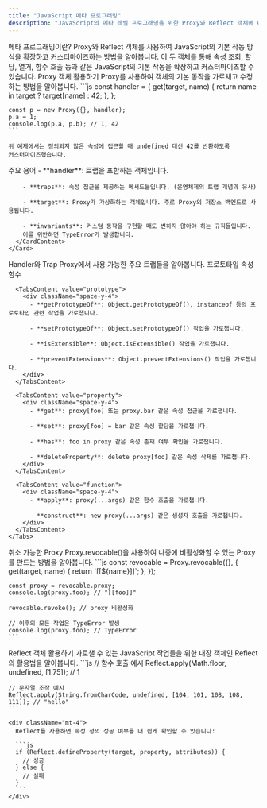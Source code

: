 ```yaml
---
title: "JavaScript 메타 프로그래밍"
description: "JavaScript의 메타 레벨 프로그래밍을 위한 Proxy와 Reflect 객체에 대한 가이드"
---
```



<Card className="mb-6">
  <CardHeader>
    <CardTitle>메타 프로그래밍이란?</CardTitle>
    <CardDescription>
      Proxy와 Reflect 객체를 사용하여 JavaScript의 기본 작동 방식을 확장하고 커스터마이즈하는 방법을 알아봅니다.
    </CardDescription>
  </CardHeader>
  <CardContent>
    이 두 객체를 통해 속성 조회, 할당, 열거, 함수 호출 등과 같은 JavaScript의 기본 작동을 확장하고 
    커스터마이즈할 수 있습니다.
  </CardContent>
</Card>

<Card className="mb-6">
  <CardHeader>
    <CardTitle>Proxy 객체 활용하기</CardTitle>
    <CardDescription>
      Proxy를 사용하여 객체의 기본 동작을 가로채고 수정하는 방법을 알아봅니다.
    </CardDescription>
  </CardHeader>
  <CardContent>
    ```js
    const handler = {
      get(target, name) {
        return name in target ? target[name] : 42;
      },
    };

    const p = new Proxy({}, handler);
    p.a = 1;
    console.log(p.a, p.b); // 1, 42
    ```

    위 예제에서는 정의되지 않은 속성에 접근할 때 undefined 대신 42를 반환하도록 
    커스터마이즈했습니다.
  </CardContent>
</Card>

<Tabs defaultValue="terms" className="mb-6">
  <TabsList>
    <TabsTrigger value="terms">주요 용어</TabsTrigger>
  </TabsList>
  <TabsContent value="terms">
    <Card>
      <CardContent className="mt-4 space-y-4">
        - **handler**: 트랩을 포함하는 객체입니다.
        
        - **traps**: 속성 접근을 제공하는 메서드들입니다. (운영체제의 트랩 개념과 유사)
        
        - **target**: Proxy가 가상화하는 객체입니다. 주로 Proxy의 저장소 백엔드로 사용됩니다.
        
        - **invariants**: 커스텀 동작을 구현할 때도 변하지 않아야 하는 규칙들입니다. 
        이를 위반하면 TypeError가 발생합니다.
      </CardContent>
    </Card>
  </TabsContent>
</Tabs>

<Card className="mb-6">
  <CardHeader>
    <CardTitle>Handler와 Trap</CardTitle>
    <CardDescription>
      Proxy에서 사용 가능한 주요 트랩들을 알아봅니다.
    </CardDescription>
  </CardHeader>
  <CardContent>
    <Tabs defaultValue="prototype" className="mb-6">
      <TabsList>
        <TabsTrigger value="prototype">프로토타입</TabsTrigger>
        <TabsTrigger value="property">속성</TabsTrigger>
        <TabsTrigger value="function">함수</TabsTrigger>
      </TabsList>
      
      <TabsContent value="prototype">
        <div className="space-y-4">
          - **getPrototypeOf**: Object.getPrototypeOf(), instanceof 등의 프로토타입 관련 작업을 가로챕니다.
          
          - **setPrototypeOf**: Object.setPrototypeOf() 작업을 가로챕니다.
          
          - **isExtensible**: Object.isExtensible() 작업을 가로챕니다.
          
          - **preventExtensions**: Object.preventExtensions() 작업을 가로챕니다.
        </div>
      </TabsContent>
      
      <TabsContent value="property">
        <div className="space-y-4">
          - **get**: proxy[foo] 또는 proxy.bar 같은 속성 접근을 가로챕니다.
          
          - **set**: proxy[foo] = bar 같은 속성 할당을 가로챕니다.
          
          - **has**: foo in proxy 같은 속성 존재 여부 확인을 가로챕니다.
          
          - **deleteProperty**: delete proxy[foo] 같은 속성 삭제를 가로챕니다.
        </div>
      </TabsContent>
      
      <TabsContent value="function">
        <div className="space-y-4">
          - **apply**: proxy(...args) 같은 함수 호출을 가로챕니다.
          
          - **construct**: new proxy(...args) 같은 생성자 호출을 가로챕니다.
        </div>
      </TabsContent>
    </Tabs>
  </CardContent>
</Card>

<Card className="mb-6">
  <CardHeader>
    <CardTitle>취소 가능한 Proxy</CardTitle>
    <CardDescription>
      Proxy.revocable()을 사용하여 나중에 비활성화할 수 있는 Proxy를 만드는 방법을 알아봅니다.
    </CardDescription>
  </CardHeader>
  <CardContent>
    ```js
    const revocable = Proxy.revocable({}, {
      get(target, name) {
        return `[[${name}]]`;
      },
    });
    
    const proxy = revocable.proxy;
    console.log(proxy.foo); // "[[foo]]"
    
    revocable.revoke(); // proxy 비활성화
    
    // 이후의 모든 작업은 TypeError 발생
    console.log(proxy.foo); // TypeError
    ```
  </CardContent>
</Card>

<Card>
  <CardHeader>
    <CardTitle>Reflect 객체 활용하기</CardTitle>
    <CardDescription>
      가로챌 수 있는 JavaScript 작업들을 위한 내장 객체인 Reflect의 활용법을 알아봅니다.
    </CardDescription>
  </CardHeader>
  <CardContent>
    ```js
    // 함수 호출 예시
    Reflect.apply(Math.floor, undefined, [1.75]); // 1
    
    // 문자열 조작 예시
    Reflect.apply(String.fromCharCode, undefined, [104, 101, 108, 108, 111]); // "hello"
    ```

    <div className="mt-4">
      Reflect를 사용하면 속성 정의 성공 여부를 더 쉽게 확인할 수 있습니다:
      
      ```js
      if (Reflect.defineProperty(target, property, attributes)) {
        // 성공
      } else {
        // 실패
      }
      ```
    </div>
  </CardContent>
</Card>
